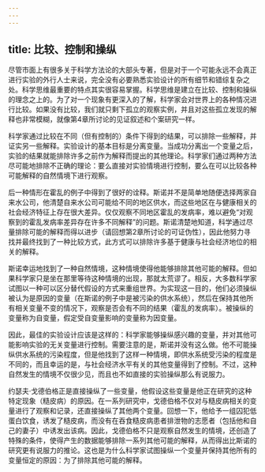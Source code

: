 ```yaml
---
---
---
```

title: 比较、控制和操纵
---




尽管市面上有很多关于科学方法论的大部头专著，但是对于一个可能永远不会真正进行实验的外行人士来说，完全没有必要熟悉实验设计的所有细节和错综复杂之处。科学思维最重要的特点其实很容易掌握。科学思维是建立在比较、控制和操纵的理念之上的。为了对一个现象有更深入的了解，科学家会对世界上的各种情况进行比较。如果没有比较，我们就只剩下孤立的观察实例，并且对这些孤立发现的解释也非常模糊，就像第4章所讨论的见证叙述和个案研究一样。

科学家通过比较在不同（但有控制的）条件下得到的结果，可以排除一些解释，并证实另一些解释。实验设计的基本目标是分离变量。当成功分离出一个变量之后，实验的结果就能排除许多之前作为解释而提出的其他理论。科学家们通过两种方法尽可能地排除不正确的理论：要么直接对实验情境进行控制，要么在可以比较各种可能解释的自然情境下进行观察。

后一种情形在霍乱的例子中得到了很好的诠释。斯诺并不是简单地随便选择两家自来水公司，他清楚自来水公司可能给不同的地区供水，而这些地区在与健康相关的社会经济特征上存在很大差异。仅仅观察不同地区霍乱的发病率，难以避免“对观察到的霍乱发病率差异存在许多不同解释”的问题。斯诺清楚地知道，科学通过尽量排除可能的解释而得以进步（请回想第2章所讨论的可证伪性），因此他努力寻找并最终找到了一种比较方式，此方式可以排除许多基于健康与社会经济地位的相关的解释。

斯诺幸运地找到了一种自然情境，这种情境使得他能够排除其他可能的解释。但如果科学家只是坐在那里等待这种情境的出现，那就太荒谬了。相反，大多数科学家试图以一种可以区分替代假设的方式来重组世界。为实现这一目的，他们必须操纵被认为是原因的变量（在斯诺的例子中是被污染的供水系统），然后在保持其他所有相关变量不变的情况下，观察是否会有不同的结果（霍乱的发病率）。被操纵的变量称为自变量，假定受自变量影响的变量称为因变量。

因此，最佳的实验设计应该是这样的：科学家能够操纵感兴趣的变量，并对其他可能影响实验的无关变量进行控制。需要注意的是，斯诺并没有这么做。他不可能操纵供水系统的污染程度，但是他找到了这样一种情境，即供水系统受污染的程度是不同的，而且幸运的是，与社会经济水平有关的其他变量得到了控制。不过，这种自然发生的情境不仅很少见，而且也不如直接的实验操纵那么有说服力。

约瑟夫·戈德伯格正是直接操纵了一些变量，他假设这些变量是他正在研究的这种特定现象（糙皮病）的原因。在一系列研究中，戈德伯格不仅对与糙皮病相关的变量进行了观察和记录，还直接操纵了其他两个变量。回想一下，他给予一组囚犯低蛋白饮食，诱发了糙皮病，而没有在吞食糙皮病患者排泄物的志愿者（包括他和自己的妻子）中诱发出该病。因此，戈德伯格不只是观察自然发生的情境，还创造了特殊的条件，使得产生的数据能够排除一系列其他可能的解释，从而得出比斯诺的研究更有说服力的推论。这也是为什么科学家试图操纵一个变量并保持其他所有的变量恒定的原因：为了排除其他可能的解释。